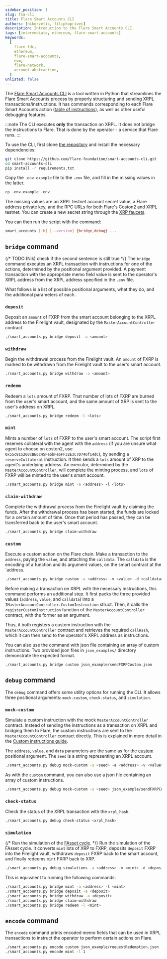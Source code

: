 ```yaml
---
sidebar_position: 1
slug: fsa-cli
title: Flare Smart Accounts CLI
authors: [nikerzetic, filipkoprivec]
description: Introduction to the Flare Smart Accounts CLI.
tags: [intermediate, ethereum, flare-smart-accounts]
keywords:
  [
    flare-fdc,
    ethereum,
    flare-smart-accounts,
    evm,
    flare-network,
    account-abstraction,
  ]
unlisted: false
---
```



The [Flare Smart Accounts CLI](https://github.com/flare-foundation/smart-accounts-cli) is a tool written in Python that streamlines the Flare Smart Accounts process by properly structuring and sending XRPL transactions/instructions.
It has commands corresponding to each Flare Smart Accounts action ([table of instructions](/smart-accounts/overview#1-instructions-on-xrpl)), as well as other useful debugging features.

:::note
The CLI executes **only** the transaction on XRPL.
It does not bridge the instructions to Flare.
That is done by the operator - a service that Flare runs.
:::

To use the CLI, first clone [the repository](https://github.com/flare-foundation/smart-accounts-cli) and install the necessary dependencies:

```sh
git clone https://github.com/flare-foundation/smart-accounts-cli.git
cd smart-accounts-cli
pip install -r requirements.txt
```

Copy the `.env.example` file to the `.env` file, and fill in the missing values in the latter.

```sh
cp .env.example .env
```

The missing values are an XRPL testnet account secret value, a Flare address private key, and the RPC URLs for both Flare's Coston2 and XRPL testnet.
You can create a new secret string through the [XRP faucets](https://xrpl.org/resources/dev-tools/xrp-faucets).

You can then run the script with the command:

```sh
smart_accounts [-h] [--version] {bridge,debug} ...
```

## `bridge` command

{/* TODO:(Nik) check if the second sentence is still true */}
The `bridge` command executes an XRPL transaction with instructions for one of the actions, determined by the positional argument provided.
A payment transaction with the appropriate memo field value is sent to the operator's XRPL address from the XRPL address specified in the `.env` file.

What follows is a list of possible positional arguments, what they do, and the additional parameters of each.

### `deposit`

Deposit an `amount` of FXRP from the smart account belonging to the XRPL address to the Firelight vault, designated by the `MasterAccountController` contract.

```sh
./smart_accounts.py bridge deposit -a <amount>
```

### `withdraw`

Begin the withdrawal process from the Firelight vault.
An `amount` of FXRP is marked to be withdrawn from the Firelight vault to the user's smart account.

```sh
./smart_accounts.py bridge withdraw -a <amount>
```

### `redeem`

Redeem a `lots` amount of FXRP.
That number of lots of FXRP are burned from the user's smart account, and the same amount of XRP is sent to the user's address on XRPL.

```sh
./smart_accounts.py bridge redeem -l <lots>
```

### `mint`

Mints a number of `lots` of FXRP to the user's smart account.
The script first reserves collateral with the agent with the `address` (if you are unsure what agent to choose on coston2, use `0x55c815260cBE6c45Fe5bFe5FF32E3C7D746f14dC`), by sending a `reserveCollateral` instruction.
It then sends a `lots` amount of XRP to the agent's underlying address.
An executor, determined by the `MasterAccountController`, will complete the minting process, and `lots` of FXRP will be minted to the user's smart account.

```sh
./smart_accounts.py bridge mint -a <address> -l <lots>
```

### `claim-withdraw`

Complete the withdrawal process from the Firelight vault by claiming the funds.
After the withdrawal process has been started, the funds are locked for a certain amount of time.
Once that period has passed, they can be transferred back to the user's smart account.

```sh
./smart_accounts.py bridge claim-withdraw
```

### `custom`

Execute a custom action on the Flare chain.
Make a transaction to the `address`, paying the `value`, and attaching the `calldata`.
The `calldata` is the encoding of a function and its argument values, on the smart contract at the `address.

```sh
./smart_accounts.py bridge custom -a <address> -v <value> -d <calldata>
```

Before making a transaction on XRPL with the necessary instructions, this command performs an additional step.
It first packs the three provided values (`address`, `value`, and `calldata`) into a `IMasterAccountController.CustomInstruction` struct.
Then, it calls the `registerCustomInstruction` function of the `MasterAccountController` contract, with the former as an argument.

Thus, it both registers a custom instruction with the `MasterAccountController` contract and retrieves the required `callHash`, which it can then send to the operator's XRPL address as instructions.

You can also use the command with json file containing an array of custom instructions.
Two provided json files in `json_examples/` directory demonstrate the expected format.

```sh
./smart_accounts.py bridge custom json_example/sendFXRPCoston.json
```

## `debug` command

The `debug` command offers some utility options for running the CLI.
It allows three positional arguments: `mock-custom`, `check-status`, and `simulation`.

### `mock-custom`

Simulate a custom instruction with the mock `MasterAccountController` contract.
Instead of sending the instructions as a transaction on XRPL and bridging them to Flare, the custom instructions are sent to the `MasterAccountController` contract directly.
This is explained in more detail in the [Custom instructions guide](/smart-accounts/guides/custom-instruction).

The `address`, `value`, and `data` parameters are the same as for the [custom](/smart-accounts/guides/fsa-cli#custom) positional argument.
The `seed` is a string representing an XRPL account.

```sh
./smart_accounts.py debug mock-custom -s <seed> -a <address> -v <value> -d <calldata>
```

As with the `custom` command, you can also use a json file containing an array of custom instructions.

```sh
./smart_accounts.py debug mock-custom -s <seed> json_example/sendFXRPCoston.json
```

### `check-status`

Check the status of the XRPL transaction with the `xrpl_hash`.

```sh
./smart_accounts.py debug check-status <xrpl_hash>
```

### `simulation`

{/* Run the simulation of the [FAsset cycle](/smart-accounts/guides/fassets-cycle). */}
Run the simulation of the FAsset cycle.
It converts `mint` lots of XRP to FXRP, deposits `deposit` FXRP into the Firelight vault, withdraws `deposit` FXRP back to the smart account, and finally redeems `mint` FXRP back to XRP.

```sh
./smart_accounts.py debug simulations -a <address> -m <mint> -d <deposit>
```

This is equivalent to running the following commands:

```sh
./smart_accounts.py bridge mint -a <address> -l <mint>
./smart_accounts.py bridge deposit -a <deposit>
./smart_accounts.py bridge withdraw -a <deposit>
./smart_accounts.py bridge claim-withdraw
./smart_accounts.py bridge redeem -l <mint>
```

## `encode` command

The `encode` command prints encoded memo fields that can be used in XRPL transactions to instruct the operator to perform certain actions on Flare.

```sh
./smart_accounts.py encode custom json_example/requestRedemption.json
./smart_accounts.py encode mint -l 1
```
